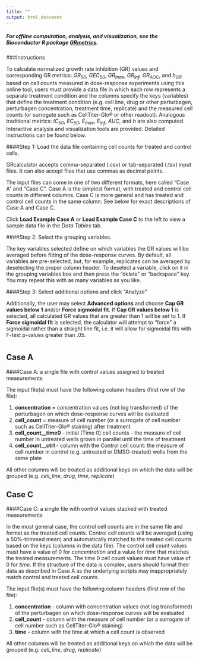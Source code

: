 ```yaml
---
title: ""
output: html_document
---
```

##### For offline computation, analysis, and visualization, see the Bioconductor R package [*GRmetrics*](https://bioconductor.org/packages/GRmetrics).

###Instructions

To calculate normalized growth rate inhibition (GR) values and corresponding GR metrics: *GR~50~*, *GEC~50~*, *GR~max~*, *GR~inf~*, *GR~AOC~*, and *h~GR~* based on cell counts measured in dose-response experiments using this online tool, users must provide a data file in which each row represents a separate treatment condition and the columns specify the keys (variables) that define the treatment condition (e.g. cell line, drug or other perturbagen, perturbagen concentration, treatment time, replicate) and the measured cell counts (or surrogate such as CellTiter-Glo® or other readout). Analogous traditional metrics: *IC~50~*, *EC~50~*, *E~max~*, *E~inf~*, *AUC*, and *h* are also computed. Interactive analysis and visualization tools are provided. Detailed instructions can be found below.

####Step 1: Load the data file containing cell counts for treated and control cells.

GRcalculator accepts comma-separated (.csv) or tab-separated (.tsv) input files. It can also accept files that use commas as decimal points.

The input files can come in one of two different formats, here called "Case A" and "Case C". Case A is the simplest format, with treated and control cell counts in different columns. Case C is more general and has treated and control cell counts in the same column. See below for exact descriptions of Case A and Case C.

Click **Load Example Case A** or **Load Example Case C** to the left to view a sample data file in the *Data Tables* tab.

####Step 2: Select the grouping variables.
 
The key variables selected define on which variables the GR values will be averaged before fitting of the dose-response curves. By default, all variables are pre-selected, but, for example, replicates can be averaged by deselecting the proper column header. To deselect a variable, click on it in the grouping variables box and then press the "delete" or "backspace" key. You may repeat this with as many variables as you like.

####Step 3: Select additional options and click "Analyze"

Additionally, the user may select **Advanced options** and choose **Cap GR values below 1** and/or **Force sigmoidal fit**. If **Cap GR values below 1** is selected, all calculated GR values that are greater than 1 will be set to 1. If **Force sigmoidal fit** is selected, the calculator will attempt to "force" a sigmoidal rather than a straight line fit, i.e. it will allow for sigmoidal fits with F-test p-values greater than .05.

# {.tabset .tabset-fade .tabset-pills}
## Case A
####Case A: a single file with control values assigned to treated measurements
 
The input file(s) must have the following column headers (first row of the file):

1. **concentration** = concentration values (not log transformed) of the perturbagen on which dose-response curves will be evaluated
2. **cell_count** = measure of cell number (or a surrogate of cell number such as CellTiter-Glo® staining) after treatment
3. **cell_count\_\_time0** - initial (Time 0) cell counts - the measure of cell number in untreated wells grown in parallel until the time of treatment
4. **cell_count\_\_ctrl** - column with the Control cell count: the measure of cell number in control (e.g. untreated or DMSO-treated) wells from the same plate

All other columns will be treated as additional keys on which the data will be 
grouped (e.g. *cell_line*, *drug*, *time*, *replicate*)

## Case C
####Case C: a single file with control values stacked with treated measurements

In the most general case, the control cell counts are in the same file and 
format as the treated cell counts. Control cell counts will be averaged (using 
a 50%-trimmed mean) and automatically matched to the treated cell counts based 
on the keys (columns in the data file). The control cell count values must 
have a value of 0 for *concentration* and a value for *time* that matches the 
treated measurements. The time 0 cell count values must have value of 0 for 
*time*. If the structure of the data is complex, users should 
format their data as described in Case A as the underlying scripts may 
inappropriately match control and treated cell counts.

The input file(s) must have the following column headers (first row of the file):

1. **concentration** - column with concentration values (not log transformed) of the perturbagen on which dose-response curves will be evaluated
2. **cell_count** - column with the measure of cell number (or a surrogate of cell number such as CellTiter-Glo® staining)
3. **time** - column with the time at which a cell count is observed

All other columns will be treated as additional keys on which the data will be 
grouped (e.g. *cell_line*, *drug*, *replicate*)

